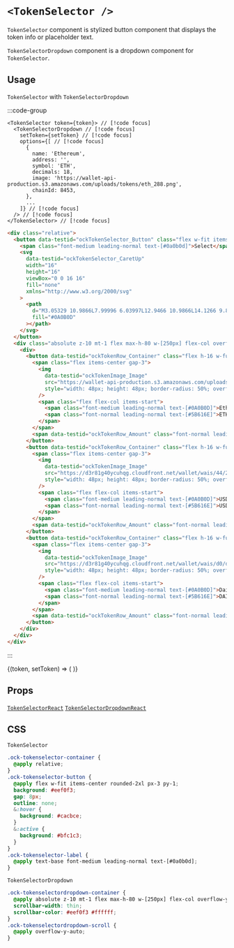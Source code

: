 
# `<TokenSelector />`

`TokenSelector` component is stylized button component that displays the token info or placeholder text.

`TokenSelectorDropdown` component is a dropdown component for `TokenSelector`.

## Usage

`TokenSelector` with `TokenSelectorDropdown`

:::code-group

```tsx [code]
<TokenSelector token={token}> // [!code focus]
  <TokenSelectorDropdown // [!code focus]
    setToken={setToken} // [!code focus]
    options={[ // [!code focus]
      {
        name: 'Ethereum',
        address: '',
        symbol: 'ETH',
        decimals: 18,
        image: 'https://wallet-api-production.s3.amazonaws.com/uploads/tokens/eth_288.png',
        chainId: 8453,
      },
      ...
    ]} // [!code focus]
  /> // [!code focus]
</TokenSelector> // [!code focus]
```

```html [return html]
<div class="relative">
  <button data-testid="ockTokenSelector_Button" class="flex w-fit items-center gap-2 rounded-2xl bg-[#eef0f3] px-3 py-1 outline-none hover:bg-[#cacbce] active:bg-[#bfc1c3]">
    <span class="font-medium leading-normal text-[#0a0b0d]">Select</span>
    <svg
      data-testid="ockTokenSelector_CaretUp"
      width="16"
      height="16"
      viewBox="0 0 16 16"
      fill="none"
      xmlns="http://www.w3.org/2000/svg"
    >
      <path
        d="M3.05329 10.9866L7.99996 6.03997L12.9466 10.9866L14.1266 9.80663L7.99996 3.67997L1.87329 9.80663L3.05329 10.9866Z"
        fill="#0A0B0D"
      ></path>
    </svg>
  </button>
  <div class="absolute z-10 mt-1 flex max-h-80 w-[250px] flex-col overflow-y-hidden rounded-lg">
    <div>
      <button data-testid="ockTokenRow_Container" class="flex h-16 w-full cursor-pointer items-center justify-between bg-white px-2 py-1 hover:bg-[#cacbce] active:bg-[#bfc1c3]">
        <span class="flex items-center gap-3">
          <img
            data-testid="ockTokenImage_Image"
            src="https://wallet-api-production.s3.amazonaws.com/uploads/tokens/eth_288.png"
            style="width: 48px; height: 48px; border-radius: 50%; overflow: hidden;"
          />
          <span class="flex flex-col items-start">
            <span class="font-medium leading-normal text-[#0A0B0D]">Ethereum</span>
            <span class="font-normal leading-normal text-[#5B616E]">ETH</span>
          </span>
        </span>
        <span data-testid="ockTokenRow_Amount" class="font-normal leading-normal text-[#5B616E]"></span>
      </button>
      <button data-testid="ockTokenRow_Container" class="flex h-16 w-full cursor-pointer items-center justify-between bg-white px-2 py-1 hover:bg-[#cacbce] active:bg-[#bfc1c3]">
        <span class="flex items-center gap-3">
          <img
            data-testid="ockTokenImage_Image"
            src="https://d3r81g40ycuhqg.cloudfront.net/wallet/wais/44/2b/442b80bd16af0c0d9b22e03a16753823fe826e5bfd457292b55fa0ba8c1ba213-ZWUzYjJmZGUtMDYxNy00NDcyLTg0NjQtMWI4OGEwYjBiODE2"
            style="width: 48px; height: 48px; border-radius: 50%; overflow: hidden;"
          />
          <span class="flex flex-col items-start">
            <span class="font-medium leading-normal text-[#0A0B0D]">USDC</span>
            <span class="font-normal leading-normal text-[#5B616E]">USDC</span>
          </span>
        </span>
        <span data-testid="ockTokenRow_Amount" class="font-normal leading-normal text-[#5B616E]"></span>
      </button>
      <button data-testid="ockTokenRow_Container" class="flex h-16 w-full cursor-pointer items-center justify-between bg-white px-2 py-1 hover:bg-[#cacbce] active:bg-[#bfc1c3]">
        <span class="flex items-center gap-3">
          <img
            data-testid="ockTokenImage_Image"
            src="https://d3r81g40ycuhqg.cloudfront.net/wallet/wais/d0/d7/d0d7784975771dbbac9a22c8c0c12928cc6f658cbcf2bbbf7c909f0fa2426dec-NmU4ZWViMDItOTQyYy00Yjk5LTkzODUtNGJlZmJiMTUxOTgy"
            style="width: 48px; height: 48px; border-radius: 50%; overflow: hidden;"
          />
          <span class="flex flex-col items-start">
            <span class="font-medium leading-normal text-[#0A0B0D]">Dai</span>
            <span class="font-normal leading-normal text-[#5B616E]">DAI</span>
          </span>
        </span>
        <span data-testid="ockTokenRow_Amount" class="font-normal leading-normal text-[#5B616E]"></span>
      </button>
    </div>
  </div>
</div>
```

:::

<App>
  <TokenSelectorContainer>
    {(token, setToken) => (
      <TokenSelector token={token}>
        <TokenSelectorDropdown
          setToken={setToken}
          options={[
            {
              name: 'Ethereum',
              address: '',
              symbol: 'ETH',
              decimals: 18,
              image: 'https://wallet-api-production.s3.amazonaws.com/uploads/tokens/eth_288.png',
              blockchain: 'eth',
              chainId: 8453,
            },
            {
              name: 'USDC',
              address: '0x833589fcd6edb6e08f4c7c32d4f71b54bda02913',
              symbol: 'USDC',
              decimals: 6,
              image:
                'https://d3r81g40ycuhqg.cloudfront.net/wallet/wais/44/2b/442b80bd16af0c0d9b22e03a16753823fe826e5bfd457292b55fa0ba8c1ba213-ZWUzYjJmZGUtMDYxNy00NDcyLTg0NjQtMWI4OGEwYjBiODE2',
              blockchain: 'eth',
              chainId: 8453,
            },
            {
              name: 'Dai',
              address: '0x50c5725949a6f0c72e6c4a641f24049a917db0cb',
              symbol: 'DAI',
              decimals: 18,
              image:
                'https://d3r81g40ycuhqg.cloudfront.net/wallet/wais/d0/d7/d0d7784975771dbbac9a22c8c0c12928cc6f658cbcf2bbbf7c909f0fa2426dec-NmU4ZWViMDItOTQyYy00Yjk5LTkzODUtNGJlZmJiMTUxOTgy',
              blockchain: 'eth',
              chainId: 8453,
            },
          ]}
        />
      </TokenSelector>
    )}
  </TokenSelectorContainer>
</App>

## Props

[`TokenSelectorReact`](/token/types#tokenselectorreact)
[`TokenSelectorDropdownReact`](/token/types#tokenselectordropdownreact)

## CSS

`TokenSelector`

```css
.ock-tokenselector-container {
  @apply relative;
}
.ock-tokenselector-button {
  @apply flex w-fit items-center rounded-2xl px-3 py-1;
  background: #eef0f3;
  gap: 8px;
  outline: none;
  &:hover {
    background: #cacbce;
  }
  &:active {
    background: #bfc1c3;
  }
}
.ock-tokenselector-label {
  @apply text-base font-medium leading-normal text-[#0a0b0d];
}
```

`TokenSelectorDropdown`

```css
.ock-tokenselectordropdown-container {
  @apply absolute z-10 mt-1 flex max-h-80 w-[250px] flex-col overflow-y-hidden rounded-lg;
  scrollbar-width: thin;
  scrollbar-color: #eef0f3 #ffffff;
}
.ock-tokenselectordropdown-scroll {
  @apply overflow-y-auto;
}
```
